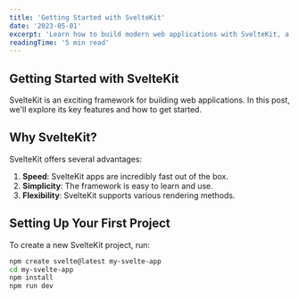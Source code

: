 ```yaml
---
title: 'Getting Started with SvelteKit'
date: '2023-05-01'
excerpt: 'Learn how to build modern web applications with SvelteKit, a powerful framework for creating fast and efficient websites.'
readingTime: '5 min read'
---
```


## Getting Started with SvelteKit

SvelteKit is an exciting framework for building web applications. In this post, we'll explore its key features and how to get started.

## Why SvelteKit?

SvelteKit offers several advantages:

1. **Speed**: SvelteKit apps are incredibly fast out of the box.
2. **Simplicity**: The framework is easy to learn and use.
3. **Flexibility**: SvelteKit supports various rendering methods.

## Setting Up Your First Project

To create a new SvelteKit project, run:

```bash
npm create svelte@latest my-svelte-app
cd my-svelte-app
npm install
npm run dev
```
